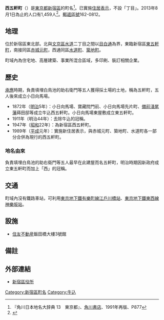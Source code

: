 {{Pathnav|日本|東京都|新宿區|frame=1}}
{{Infobox Settlement
|official_name = 西五軒町
|native_name =
|settlement_type = [[町|町]]
|image_skyline =
|imagesize =
|image_caption =
|image_flag =
|image_seal =
| image_map =
| map_caption =
| pushpin_map =
|subdivision_type = [[國家|國家]]
|subdivision_name = [[File:Flag_of_Japan.svg|border]] [[日本|日本]]
|subdivision_type1 = [[都道府縣|都道府縣]]
|subdivision_name1 = [[File:Flag_of_Tokyo_Prefecture.svg|25px]] [[東京都|東京都]]
|subdivision_type2 = [[東京都區部|特別區]]
|subdivision_name2 = [[File:Flag_of_Shinjuku,_Tokyo.svg|25px]] [[新宿區|新宿區]]
|established_title =
|established_date =
|government_type =
|leader_title =
|leader_name =
|area_magnitude =
|area_total_sq_mi =
|area_total_km2 =
|area_land_sq_mi =
|area_land_km2 =
|area_urban_sq_mi =
|area_urban_km2 =
|area_metro_km2 =
|area_metro_sq_mi =
|population_as_of= 2013年（平成25年）8月1日
|population_footnotes =
|population_total = 1459
|population_urban =
|population_metro =
|population_density_sq_mi =
|population_density_km2 =
| timezone = [[日本標準時間|JST]]
| utc_offset = +9
|timezone_DST =
|utc_offset_DST =
|latd=|latm=|lats=|latNS=
|longd=|longm=|longs=|longEW=
|elevation_footnotes=
|elevation_m =
|elevation_ft =
|postal_code_type = [[郵遞區號|郵遞區號]]
|postal_code = 162-0812
|area_code =
|website =
|footnotes =
}}
'''西五軒町'''（{{jpn|j=西五軒町|hg=にしごけんちょう|rm=Nishi-gokenchō|f=y}}）是[[東京都|東京都]][[新宿區|新宿區]]的町名<ref name="kado">『角川日本地名大辞典 13　東京都』、[[角川書店|角川書店]]、1991年再版、P877</ref>。已實施[[住居表示|住居表示]]，不設「丁目」。2013年8月1日為止的人口有1,459人<ref>{{Cite web |url=http://www.city.shinjuku.lg.jp/content/000130038.xls |title=新宿区　住民基本台帳の町丁別世帯数及び男女別人口（日本人と外国人の合計） |accessdate=2013-08-10 |archive-date=2014-08-19 |archive-url=https://web.archive.org/web/20140819083633/http://www.city.shinjuku.lg.jp/content/000130038.xls |dead-url=no }}</ref>。[[郵遞區號|郵遞區號]]162-0812。

== 地理 ==
位於新宿區東北部。北與[[文京區|文京區]][[水道_(文京區)|水道]]二丁目之間以[[目白通|目白通]]為界，東臨新宿區[[東五軒町|東五軒町]]，南接同區[[赤城元町|赤城元町]]，西通同區[[水道町_(新宿區)|水道町]]、[[築地町_(新宿區)|築地町]]。

町域內為住宅地、高層建築、事業所混合區域，多印刷、裝訂相關企業。

== 歷史 ==
[[承應|承應]]時期，負責填埋白鳥池的助右衛門等五人獲得採土場的土地，稱為五軒町，五人後來成立小日向馬場。
*1872年（[[明治|明治]]5年）：小日向馬場、寶藏院門前、小日向馬場先片町、[[備前國|備前]][[淺尾藩|淺尾藩]]蒔田邸等成立牛込西五軒町。小日向馬場東屋敷成立東五軒町。
*1911年（明治44年）：去除牛込的冠稱。
*1947年（[[昭和|昭和]]22年）：為新宿區西五軒町。
*1989年（[[平成|平成]]元年）：實施新住居表示，與赤城元町、築地町、水道町各一部分合併為現行的西五軒町。
=== 地名由來 ===
負責填埋白鳥池的助右衛門等五人最早在此建屋而名五軒町，明治時期因新政府成立東五軒町而加上「西」的冠稱。

== 交通 ==
町域內沒有鐵路車站，可利用[[東京地下鐵有樂町線|東京地下鐵有樂町線]][[江戶川橋站|江戶川橋站]]、[[東京地下鐵東西線|東京地下鐵東西線]][[神樂坂站|神樂坂站]]。

== 設施 ==
* [[住友不動産|住友不動産]]飯田橋大樓3號館

== 備註 ==
{{reflist}}

== 外部連結 ==
* [http://www.city.shinjuku.lg.jp/ 新宿區役所]{{Wayback|url=http://www.city.shinjuku.lg.jp/ |date=20130630141142 }}
{{新宿區的町名}}

{{DEFAULTSORT:Nishi-Gokencho}}
[[Category:新宿區町名|Category:新宿區町名]]
[[Category:牛込|Category:牛込]]